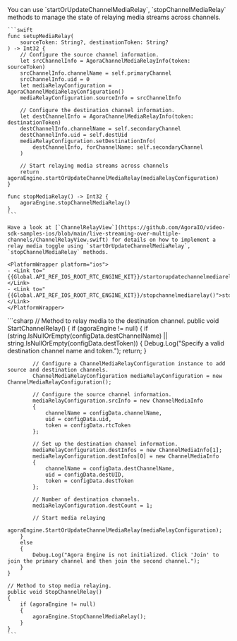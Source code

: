 <PlatformWrapper platform="ios">
    You can use `startOrUpdateChannelMediaRelay`, `stopChannelMediaRelay` methods to manage the state of relaying media streams across channels.

    ```swift
    func setupMediaRelay(
        sourceToken: String?, destinationToken: String?
    ) -> Int32 {
        // Configure the source channel information.
        let srcChannelInfo = AgoraChannelMediaRelayInfo(token: sourceToken)
        srcChannelInfo.channelName = self.primaryChannel
        srcChannelInfo.uid = 0
        let mediaRelayConfiguration = AgoraChannelMediaRelayConfiguration()
        mediaRelayConfiguration.sourceInfo = srcChannelInfo

        // Configure the destination channel information.
        let destChannelInfo = AgoraChannelMediaRelayInfo(token: destinationToken)
        destChannelInfo.channelName = self.secondaryChannel
        destChannelInfo.uid = self.destUid
        mediaRelayConfiguration.setDestinationInfo(
            destChannelInfo, forChannelName: self.secondaryChannel
        )

        // Start relaying media streams across channels
        return agoraEngine.startOrUpdateChannelMediaRelay(mediaRelayConfiguration)
    }

    func stopMediaRelay() -> Int32 {
        agoraEngine.stopChannelMediaRelay()
    }
    ```

    Have a look at [`ChannelRelayView`](https://github.com/AgoraIO/video-sdk-samples-ios/blob/main/live-streaming-over-multiple-channels/ChannelRelayView.swift) for details on how to implement a relay media toggle using `startOrUpdateChannelMediaRelay`, `stopChannelMediaRelay` methods.

    <PlatformWrapper platform="ios">
    - <Link to="{{Global.API_REF_IOS_ROOT_RTC_ENGINE_KIT}}/startorupdatechannelmediarelay(_:)">startOrUpdateChannelMediaRelay(_:)</Link>
    - <Link to="{{Global.API_REF_IOS_ROOT_RTC_ENGINE_KIT}}/stopchannelmediarelay()">stopChannelMediaRelay()</Link>
    </PlatformWrapper>

</PlatformWrapper>
<PlatformWrapper platform="unity">
    ```csharp
    // Method to relay media to the destination channel.
    public void StartChannelRelay()
    {
        if (agoraEngine != null)
        {
            if (string.IsNullOrEmpty(configData.destChannelName) || string.IsNullOrEmpty(configData.destToken))
            {
                Debug.Log("Specify a valid destination channel name and token.");
                return;
            }

            // Configure a ChannelMediaRelayConfiguration instance to add source and destination channels.
            ChannelMediaRelayConfiguration mediaRelayConfiguration = new ChannelMediaRelayConfiguration();

            // Configure the source channel information.
            mediaRelayConfiguration.srcInfo = new ChannelMediaInfo
            {
                channelName = configData.channelName,
                uid = configData.uid,
                token = configData.rtcToken
            };

            // Set up the destination channel information.
            mediaRelayConfiguration.destInfos = new ChannelMediaInfo[1];
            mediaRelayConfiguration.destInfos[0] = new ChannelMediaInfo
            {
                channelName = configData.destChannelName,
                uid = configData.destUID,
                token = configData.destToken
            };

            // Number of destination channels.
            mediaRelayConfiguration.destCount = 1;

            // Start media relaying
            agoraEngine.StartOrUpdateChannelMediaRelay(mediaRelayConfiguration);
        }
        else
        {
            Debug.Log("Agora Engine is not initialized. Click 'Join' to join the primary channel and then join the second channel.");
        }
    }

    // Method to stop media relaying.
    public void StopChannelRelay()
    {
        if (agoraEngine != null)
        {
            agoraEngine.StopChannelMediaRelay();
        }
    }
    ```
</PlatformWrapper>
